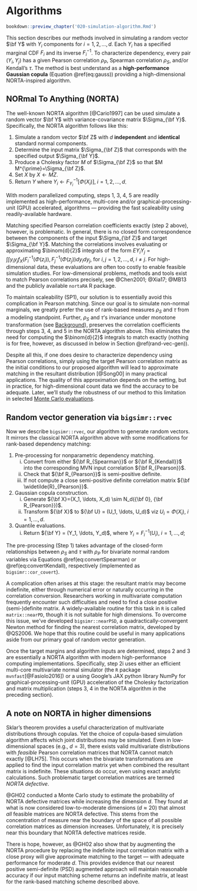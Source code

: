 # Algorithms {#algorithms}

```r
bookdown::preview_chapter('020-simulation-algorithm.Rmd')
```

This section describes our methods involved in simulating a random vector $\bf Y$ with $Y_i$ components for $i=1,2,\ldots,d$.
Each $Y_i$ has a specified marginal CDF $F_i$ and its inverse $F^{-1}_i$.
To characterize dependency, every pair $(Y_i, Y_j)$ has a given Pearson correlation $\rho_P$, Spearman correlation $\rho_S$, and/or Kendall's $\tau$.
The method is best understand as a **high-performance Gaussian copula** (Equation \@ref(eq:gauss)) providing a high-dimensional NORTA-inspired algorithm.

## NORmal To Anything (NORTA)

The well-known NORTA algorithm [@Cario1997] can be used simulate a random vector $\bf Y$ with variance-covariance matrix $\Sigma_{\bf Y}$.
Specifically, the NORTA algorithm follows like this:

1. Simulate a random vector $\bf Z$ with $d$ **independent** and **identical** standard normal components.
2. Determine the input matrix $\Sigma_{\bf Z}$ that corresponds with the specified output $\Sigma_{\bf Y}$.
3. Produce a Cholesky factor $M$ of $\Sigma_{\bf Z}$ so that $M M^{\prime}=\Sigma_{\bf Z}$.
4. Set $X$ by $X \gets MZ$.
5. $\text{Return} \; Y \; \text{where} \; Y_i \gets F_{Y_i}^{-1}[\Phi(X_i)], \; i=1,2,...,d$.

With modern parallelized computing, steps 1, 3, 4, 5 are readily implemented as high-performance, multi-core and/or graphical-processing-unit (GPU) accelerated, algorithms --- providing the fast scaleability using readily-available hardware.

Matching specified Pearson correlation coefficients exactly (step 2 above), however, is problematic.
In general, there is no closed form correspondence between the components of the input $\Sigma_{\bf Z}$ and target $\Sigma_{\bf Y}$.
Matching the correlations involves evaluating or approximating $\binom{d}{2}$ integrals of the form $EY_iY_j = \int \int y_i y_j f_{X}(F_i^{-1}(\Phi(z_i)), F_j^{-1}(\Phi(z_j))dy_idy_j$, for $i,j=1,2,\ldots,d, \; i \neq j$.
For high-dimensional data, these evaluations are often too costly to enable feasible simulation studies.
For low-dimensional problems, methods and tools exist to match Pearson correlations precisely, see @Chen2001; @Xia17; @MB13 and the publicly available `nortaRA` R package.

To maintain scaleability (SP1), our solution is to essentially avoid this complication in Pearson matching.
Since our goal is to simulate non-normal marginals, we greatly prefer the use of rank-based measures $\rho_S$ and $\tau$ from a modeling standpoint.
Further, $\rho_S$ and $\tau$'s invariance under monotone transformation (see [Background](#background)), preserves the correlation coefficients through steps 3, 4, and 5 in the NORTA algorithm above.
This eliminates the need for computing the $\binom{d}{2}$ integrals to match exactly (nothing is for free, however, as discussed in below in Section \@ref(rand-vec-gen)).

Despite all this, if one does desire to characterize dependency using Pearson correlations, simply using the target Pearson correlation matrix as the initial conditions to our proposed algorithm will lead to approximate matching in the resultant distribution [@Song00] in many practical applications.
The quality of this approximation depends on the setting, but in practice, for high-dimensional count data we find the accuracy to be adequate.
Later, we'll study the robustness of our method to this limitation in selected [Monte Carlo evaluations]({#simulations}).

## Random vector generation via `bigsimr::rvec` {#rand-vec-gen}

Now we describe `bigsimr::rvec`, our algorithm to generate random vectors.
It mirrors the classical NORTA algorithm above with some modifications for rank-based dependency matching:

1. Pre-processing for nonparametric dependency matching.  
	(i) Convert from either ${\bf R_{Spearman}}$ or ${\bf R_{Kendall}}$ into the corresponding MVN input correlation ${\bf R_{Pearson}}$.
	(ii) Check that ${\bf R_{Pearson}}$ is semi-positive definite.  
	(iii) If not compute a close semi-positive definite correlation matrix ${\bf \widetilde{R}_{Pearson}}$.  
2. Gaussian copula construction.  
	(i) Generate ${\bf X}=(X_1, \ldots, X_d) \sim N_d({\bf 0}, {\bf R_{Pearson}})$.  
	(ii) Transform ${\bf X}$ to ${\bf U} = (U_1, \ldots,  U_d)$ viz $U_i=\Phi(X_i)$, $i=1, \ldots, d$.  
3. Quantile evaluations.  
	(i) Return ${\bf Y}  = (Y_1, \ldots,  Y_d)$, where $Y_i=F_i^{-1}(U_i)$, $i=1, \ldots, d$;  

The pre-processing (Step 1) takes advantage of the closed-form relationships between $\rho_S$ and $\tau$ with $\rho_P$ for bivariate normal random variables via Equations \@ref(eq:convertSpearman) or \@ref(eq:convertKendall), respectively (implemented as `bigsimr::cor_covert`).

A complication often arises at this stage: the resultant matrix may become indefinite, either through numerical error or naturally occurring in the correlation conversion.
Researchers working in multivariate computation frequently encounter such difficulties and need to find a close positive (semi-)definite matrix.
A widely-available routine for this task in `R` is called `matrix::nearPD`, though it is not suitable for high dimensions.
To overcome this issue, we've developed `bigsimr::nearPSD`, a quadractically-convergent Newton method for finding the nearest correlation matrix, developed by @QS2006.
We hope that this routine could be useful in many applications aside from our primary goal of random vector generation.

Once the target margins and algorithm inputs are determined, steps 2 and 3 are essentially a NORTA algorithm with modern high-performance computing implementations.
Specifically, step 2i uses either an efficient multi-core multivariate normal simulator (the `R` package `mvnfast`[@Fasiolo2016]) or a using Google's JAX python library NumPy for graphical-processing-unit (GPU) acceleration of the Cholesky factorization and matrix multiplication (steps 3, 4 in the NORTA algorithm in the preceding section).

## A note on NORTA in higher dimensions

Sklar's theorem provides a useful characterization of multivariate distributions through copulas.
Yet the choice of copula-based simulation algorithm affects which joint distributions may be simulated.
Even in low-dimensional spaces (e.g., $d=3$), there exists valid multivariate distributions with *feasible* Pearson correlation matrices that NORTA cannot match exactly [@LH75].
This occurs when the bivariate transformations are applied to find the input correlation matrix yet when combined the resultant matrix is indefinite.
These situations do occur, even using exact analytic calculations. Such problematic target correlation matrices are termed *NORTA defective*.

@GH02 conducted a Monte Carlo study to estimate the probability of NORTA defective matrices while increasing the dimension $d$. 
They found at what is now considered low-to-moderate dimensions ($d \approx 20$) that almost *all* feasible matrices are NORTA defective.
This stems from the concentration of measure near the boundary of the space of all possible correlation matrices as dimension increases. Unfortunately, it is precisely near this boundary that NORTA defective matrices reside.

There is hope, however, as @GH02 also show that by augmenting the NORTA procedure by replacing the indefinite input correlation matrix with a close proxy will give approximate matching to the target --- with adequate performance for moderate $d$.
This provides evidence that our nearest positive semi-definite (PSD) augmented approach will maintain reasonable accuracy if our input matching scheme returns an indefinite matrix, at least for the rank-based matching scheme described above.

<!-- 
## Other high-performance `bigsimr` algorithms

<mark> ALEX, briefly discuss other algorithms here </mark>
- `cor_bounds()`  
- `cor_fast()`  
- `cor_nearPSD()`  

For discrete marginals, achieving a target Spearman correlation under this scheme is possible by using components from Equation \@ref(eq:spearmanRescaled) to further adjust the input correlation matrix. Let the unscaled Spearman correlation coefficients be $\rho_{s} \left(Y_{i}, Y_{i^\prime}\right)$ for two marginal distributions and divide the target correlation by the product in the denominator of Equation \@ref(eq:spearmanRescaled). Let these adjustment factors be denoted as $a_i = \left[ 1 - \sum_y p_i(y)^3 \right]^{1/2}$ and specifically rescale the target Spearman correlation matrix by

\begin{equation}
(\#eq:convertSpearmanDiscrete)
\rho_{rs} \left(Y_{i}, Y_{i^\prime}\right) = \frac{\rho_{s} \left(Y_{i}, Y_{i^\prime}\right)}{a_i \times a_{i^\prime}}.
\end{equation}

In a similar fashion, we rescale Kendall's $\tau$ to adjust the input correlation matrix. The conversion formula is given by

\begin{equation}
(\#eq:convertKendallDiscrete)
\rho_{rs} \left(Y_{i}, Y_{i^\prime}\right) = \frac{\rho_{s} \left(Y_{i}, Y_{i^\prime}\right)}{a_i \times a_{i^\prime}}.
\end{equation}

your comment -->

